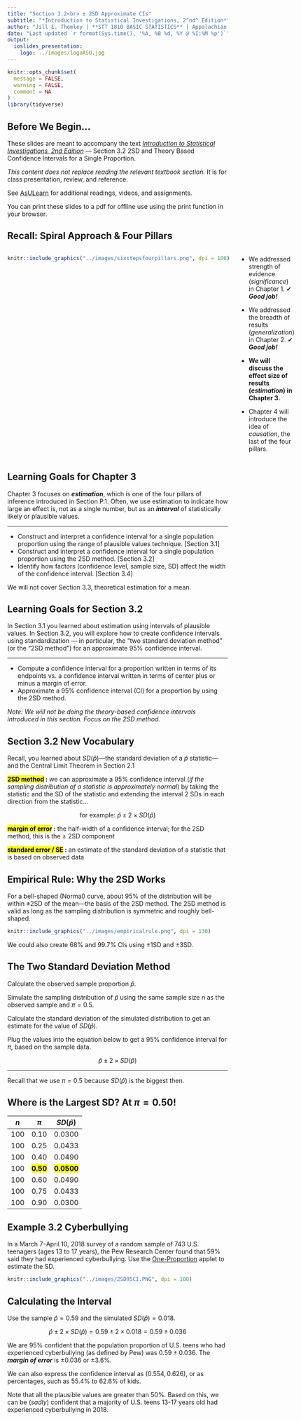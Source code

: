 ```yaml
---
title: "Section 3.2<br> ± 2SD Approximate CIs"
subtitle: "*Introduction to Statistical Investigations, 2^nd^ Edition*"
author: "Jill E. Thomley | **STT 1810 BASIC STATISTICS** | Appalachian State University"
date: "Last updated `r format(Sys.time(), '%A, %B %d, %Y @ %I:%M %p')`"
output: 
  ioslides_presentation:
    logo: ../images/logoASU.jpg
---
```


```r
knitr::opts_chunk$set(
  message = FALSE,
  warning = FALSE,
  comment = NA
)
library(tidyverse)
```

## Before We Begin…

These slides are meant to accompany the text [*Introduction to Statistical Investigations, 2nd Edition*](http://www.isi-stats.com/isi/index2nd.html) --- Section 3.2 2SD and Theory Based Confidence Intervals for a Single Proportion. 

*This content does not replace reading the relevant textbook section.* It is for class presentation, review, and reference.

See [AsULearn](https://asulearn.appstate.edu/) for additional readings, videos, and assignments.

You can print these slides to a pdf for offline use using the print function in your browser.


## Recall: Spiral Approach & Four Pillars

:::::: {style="display: flex;"}

::: {}

```r
knitr::include_graphics("../images/sixstepsfourpillars.png", dpi = 100)
```

:::

::: {}

&nbsp;&nbsp;&nbsp;&nbsp;&nbsp;

:::

::: {}

* We addressed strength of evidence (*significance*) in Chapter 1. ✔ ***Good job!***

* We addressed the breadth of results (*generalization*) in Chapter 2. ✔ ***Good job!***

* **We will discuss the effect size of results (*estimation*) in Chapter 3.**

* Chapter 4 will introduce the idea of *causation*, the last of the four pillars. 

:::

::::


## Learning Goals for Chapter 3

Chapter 3 focuses on ***estimation***, which is one of the four pillars of inference introduced in Section P.1. Often, we use estimation to indicate how large an effect is, not as a single number, but as an ***interval*** of statistically likely or plausible values.

<hr>

* Construct and interpret a confidence interval for a single population proportion using the range of plausible values technique. [Section 3.1]
* Construct and interpret a confidence interval for a single population proportion using the 2SD method. [Section 3.2]
* Identify how factors (confidence level, sample size, SD) affect the width of the confidence interval. [Section 3.4]

We will not cover Section 3.3, theoretical estimation for a mean.


## Learning Goals for Section 3.2

In Section 3.1 you learned about estimation using intervals of plausible values. In Section 3.2, you will explore how to create confidence intervals using standardization --- in particular, the “two standard deviation method” (or the "2SD method") for an approximate 95% confidence interval.

<hr>

* Compute a confidence interval for a proportion written in terms of its endpoints vs. a confidence interval written in terms of center plus or minus a margin of error.
* Approximate a 95% confidence interval (CI) for a proportion by using the 2SD method.

*Note: We will not be doing the theory-based confidence intervals introduced in this section. Focus on the 2SD method.*


## Section 3.2 New Vocabulary

Recall, you learned about $SD(\hat{p})$---the standard deviation of a $\hat{p}$ statistic---and the Central Limit Theorem in Section 2.1 

**<mark>2SD method</mark> :** we can approximate a 95% confidence interval (*if the sampling distribution of a statistic is approximately normal*) by taking the statistic and the SD of the statistic and extending the interval 2 SDs in each direction from the statistic...

$$\text{for example: } \hat{p} \pm 2 \times SD(\hat{p})$$

**<mark>margin of error</mark> :** the half-width of a confidence interval; for the 2SD method, this is the ± 2SD component

**<mark>standard error / SE</mark> :** an estimate of the standard deviation of a statistic that is based on observed data


## Empirical Rule: Why the 2SD Works

For a bell-shaped (Normal) curve, about 95% of the distribution will be within ±2SD of the mean---the basis of the 2SD method. The 2SD method is valid as long as the sampling distribution is symmetric and roughly bell-shaped.

```r
knitr::include_graphics("../images/empiricalrule.png", dpi = 130)
```

We could also create 68% and 99.7% CIs using ±1SD and ±3SD.


## The Two Standard Deviation Method

Calculate the observed sample proportion $\hat{p}$.

Simulate the sampling distribution of  $\hat{p}$ using the same sample size $n$ as the observed sample and $\pi = 0.5$.

Calculate the standard deviation of the simulated distribution to get an estimate for the value of $SD(\hat{p})$.

Plug the values into the equation below to get a 95% confidence interval for $\pi$, based on the sample data.

$$\hat{p} \pm 2 \times SD(\hat{p})$$

<hr>

Recall that we use $\pi = 0.5$ because $SD(\hat{p})$ is the biggest then.


## Where is the Largest SD? At $\pi = 0.50!$

|  $n$  |        $\pi$        |      $SD(\hat{p})$    |
|:-----:|:-------------------:|:---------------------:|
|  100  |        0.10         |        0.0300         |
|  100  |        0.25         |        0.0433         |
|  100  |        0.40         |        0.0490         |
|  100  |**<mark>0.50</mark>**|**<mark>0.0500</mark>**|
|  100  |        0.60         |        0.0490         |
|  100  |        0.75         |        0.0433         |
|  100  |        0.90         |        0.0300         |


## Example 3.2 Cyberbullying

In a March 7–April 10, 2018 survey of a random sample of 743 U.S. teenagers (ages 13 to 17 years), the Pew Research Center found that 59% said they had experienced cyberbullying. Use the [One-Proportion](http://www.isi-stats.com/isi2nd/ISIapplets2021.html) applet to estimate the SD.

```r
knitr::include_graphics("../images/2SD95CI.PNG", dpi = 100)
```


## Calculating the Interval

Use the sample $\hat{p} = 0.59$ and the simulated $SD(\hat{p}) = 0.018$.

$$\hat{p} \pm 2 \times SD(\hat{p}) = 0.59 \pm 2 \times 0.018 = 0.59 \pm 0.036$$

We are 95% confident that the population proportion of U.S. teens who had experienced cyberbullying (as defined by Pew) was $0.59 \pm 0.036$. The ***margin of error*** is $\pm 0.036$ or $\pm 3.6\%$.

We can also express the confidence interval as $(0.554, 0.626)$, or as percentages, such as $55.4\%$ to $62.6\%$ of kids.

Note that all the plausible values are greater than $50\%$. Based on this, we can be (*sadly*) confident that a majority of U.S. teens 13-17 years old had experienced cyberbullying in 2018.

